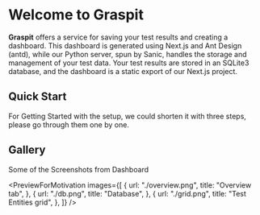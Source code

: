 
# Welcome to Graspit

**Graspit** offers a service for saving your test results and creating a dashboard.
This dashboard is generated using Next.js and Ant Design (antd),
while our Python server, spun by Sanic, handles the storage and management of your test data.
Your test results are stored in an SQLite3 database, and the dashboard is a static export of our Next.js project.

## Quick Start

For Getting Started with the setup, we could shorten it with three steps, please go through them one by one.

<SetupSteps />

## Gallery

Some of the Screenshots from Dashboard

<PreviewForMotivation
	images={[
		{
			url: "./overview.png",
			title: "Overview tab",
		},
		{
			url: "./db.png",
			title: "Database",
		},
		{
			url: "./grid.png",
			title: "Test Entities grid",
		},
	]}
/>
